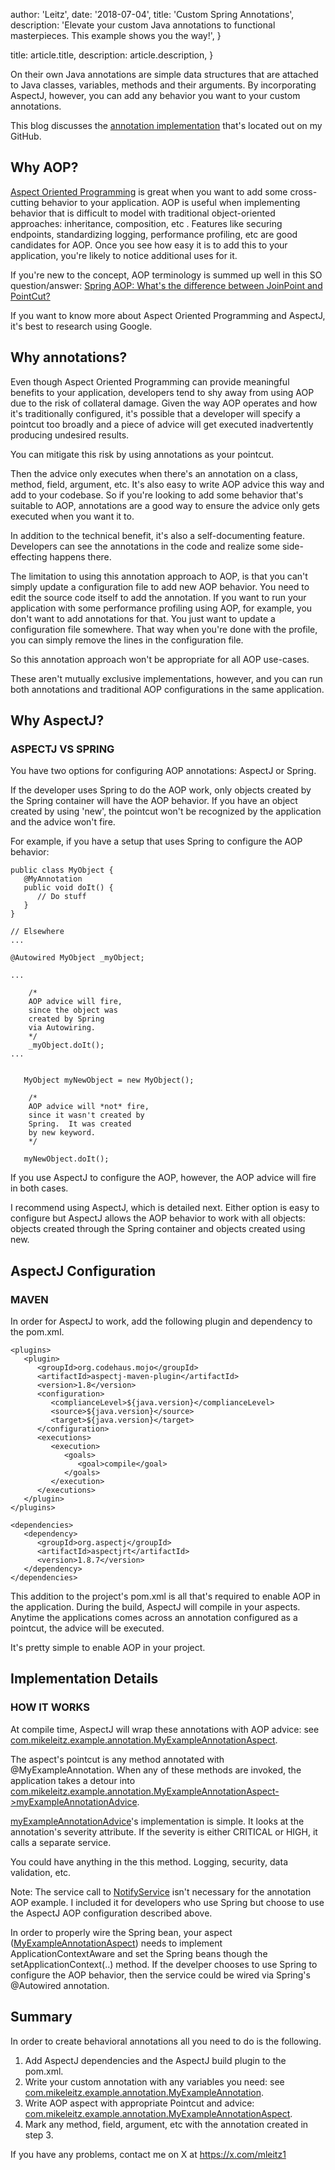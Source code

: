 
  author: 'Leitz',
  date: '2018-07-04',
  title: 'Custom Spring Annotations',
  description:
    'Elevate your custom Java annotations to functional masterpieces. This example shows you the way!',
}

  title: article.title,
  description: article.description,
}


On their own Java annotations are simple data structures that are attached to Java classes, variables, methods and their arguments. By incorporating AspectJ, however, you can add any behavior you want to your custom annotations.

This blog discusses the [annotation implementation](https://github.com/mikeleitz/annotation-example) that's located out on my GitHub.

## Why AOP?

[Aspect Oriented Programming](https://en.wikipedia.org/wiki/Aspect-oriented_programming) is great when you want to add some cross-cutting behavior to your application. AOP is useful when implementing behavior that is difficult to model with traditional object-oriented approaches: inheritance, composition, etc . Features like securing endpoints, standardizing logging, performance profiling, etc are good candidates for AOP. Once you see how easy it is to add this to your application, you're likely to notice additional uses for it.

If you're new to the concept, AOP terminology is summed up well in this SO question/answer: [Spring AOP: What's the difference between JoinPoint and PointCut?](https://stackoverflow.com/questions/15447397/spring-aop-whats-the-difference-between-joinpoint-and-pointcut)

If you want to know more about Aspect Oriented Programming and AspectJ, it's best to research using Google.

## Why annotations?

Even though Aspect Oriented Programming can provide meaningful benefits to your application, developers tend to shy away from using AOP due to the risk of collateral damage. Given the way AOP operates and how it's traditionally configured, it's possible that a developer will specify a pointcut too broadly and a piece of advice will get executed inadvertently producing undesired results.

You can mitigate this risk by using annotations as your pointcut.

Then the advice only executes when there's an annotation on a class, method, field, argument, etc. It's also easy to write AOP advice this way and add to your codebase. So if you're looking to add some behavior that's suitable to AOP, annotations are a good way to ensure the advice only gets executed when you want it to.

In addition to the technical benefit, it's also a self-documenting feature. Developers can see the annotations in the code and realize some side-effecting happens there.

The limitation to using this annotation approach to AOP, is that you can't simply update a configuration file to add new AOP behavior. You need to edit the source code itself to add the annotation. If you want to run your application with some performance profiling using AOP, for example, you don't want to add annotations for that. You just want to update a configuration file somewhere. That way when you're done with the profile, you can simply remove the lines in the configuration file.

So this annotation approach won't be appropriate for all AOP use-cases.

These aren't mutually exclusive implementations, however, and you can run both annotations and traditional AOP configurations in the same application.

## Why AspectJ?

### ASPECTJ VS SPRING

You have two options for configuring AOP annotations: AspectJ or Spring.

If the developer uses Spring to do the AOP work, only objects created by the Spring container will have the AOP behavior. If you have an object created by using 'new', the pointcut won't be recognized by the application and the advice won't fire.

For example, if you have a setup that uses Spring to configure the AOP behavior:

```
public class MyObject {
   @MyAnnotation
   public void doIt() {
      // Do stuff
   }
}

// Elsewhere
...

@Autowired MyObject _myObject;

...

    /*
    AOP advice will fire,
    since the object was
    created by Spring
    via Autowiring.
    */
    _myObject.doIt();
...


   MyObject myNewObject = new MyObject();

    /*
    AOP advice will *not* fire,
    since it wasn't created by
    Spring.  It was created
    by new keyword.
    */

   myNewObject.doIt();
```

If you use AspectJ to configure the AOP, however, the AOP advice will fire in both cases.

I recommend using AspectJ, which is detailed next. Either option is easy to configure but AspectJ allows the AOP behavior to work with all objects: objects created through the Spring container and objects created using new.

## AspectJ Configuration

### MAVEN

In order for AspectJ to work, add the following plugin and dependency to the pom.xml.

```
<plugins>
   <plugin>
      <groupId>org.codehaus.mojo</groupId>
      <artifactId>aspectj-maven-plugin</artifactId>
      <version>1.8</version>
      <configuration>
         <complianceLevel>${java.version}</complianceLevel>
         <source>${java.version}</source>
         <target>${java.version}</target>
      </configuration>
      <executions>
         <execution>
            <goals>
               <goal>compile</goal>
            </goals>
         </execution>
      </executions>
   </plugin>
</plugins>

<dependencies>
   <dependency>
      <groupId>org.aspectj</groupId>
      <artifactId>aspectjrt</artifactId>
      <version>1.8.7</version>
   </dependency>
</dependencies>
```

This addition to the project's pom.xml is all that's required to enable AOP in the application. During the build, AspectJ will compile in your aspects. Anytime the applications comes across an annotation configured as a pointcut, the advice will be executed.

It's pretty simple to enable AOP in your project.

## Implementation Details

### HOW IT WORKS

At compile time, AspectJ will wrap these annotations with AOP advice: see [com.mikeleitz.example.annotation.MyExampleAnnotationAspect](https://github.com/mikeleitz/annotation-example/blob/master/src/main/java/com/mikeleitz/example/annotation/MyExampleAnnotationAspect.java).

The aspect's pointcut is any method annotated with @MyExampleAnnotation. When any of these methods are invoked, the application takes a detour into [com.mikeleitz.example.annotation.MyExampleAnnotationAspect->myExampleAnnotationAdvice](https://github.com/mikeleitz/annotation-example/blob/b94def9cd3606e787c8c08947418024947d51b63/src/main/java/com/mikeleitz/example/annotation/MyExampleAnnotationAspect.java#L46).

[myExampleAnnotationAdvice](https://github.com/mikeleitz/annotation-example/blob/b94def9cd3606e787c8c08947418024947d51b63/src/main/java/com/mikeleitz/example/annotation/MyExampleAnnotationAspect.java#L46)'s implementation is simple. It looks at the annotation's severity attribute. If the severity is either CRITICAL or HIGH, it calls a separate service.

You could have anything in the this method. Logging, security, data validation, etc.

Note: The service call to [NotifyService](https://github.com/mikeleitz/annotation-example/blob/master/src/main/java/com/mikeleitz/example/service/NotifyServiceImpl.java) isn't necessary for the annotation AOP example. I included it for developers who use Spring but choose to use the AspectJ AOP configuration described above.

In order to properly wire the Spring bean, your aspect ([MyExampleAnnotationAspect](https://github.com/mikeleitz/annotation-example/blob/master/src/main/java/com/mikeleitz/example/annotation/MyExampleAnnotationAspect.java)) needs to implement ApplicationContextAware and set the Spring beans though the setApplicationContext(..) method. If the develper chooses to use Spring to configure the AOP behavior, then the service could be wired via Spring's @Autowired annotation.

## Summary

In order to create behavioral annotations all you need to do is the following.

 1. Add AspectJ dependencies and the AspectJ build plugin to the pom.xml.
 2. Write your custom annotation with any variables you need: see [com.mikeleitz.example.annotation.MyExampleAnnotation](https://github.com/mikeleitz/annotation-example/blob/master/src/main/java/com/mikeleitz/example/annotation/MyExampleAnnotation.java).
 3. Write AOP aspect with appropriate Pointcut and advice: [com.mikeleitz.example.annotation.MyExampleAnnotationAspect](https://github.com/mikeleitz/annotation-example/blob/master/src/main/java/com/mikeleitz/example/annotation/MyExampleAnnotationAspect.java).
 4. Mark any method, field, argument, etc with the annotation created in step 3.

 If you have any problems, contact me on X at https://x.com/mleitz1